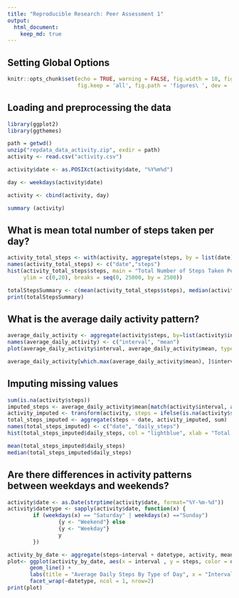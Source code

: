 ```yaml
---
title: "Reproducible Research: Peer Assessment 1"
output: 
  html_document:
    keep_md: true
---
```


## Setting Global Options
```r
knitr::opts_chunk$set(echo = TRUE, warning = FALSE, fig.width = 10, fig.height = 5, 
                      fig.keep = 'all', fig.path = 'figures\ ', dev = 'png' )

```
## Loading and preprocessing the data
```r
library(ggplot2)
library(ggthemes)

path = getwd()
unzip("repdata_data_activity.zip", exdir = path)
activity <- read.csv("activity.csv")

activity$date <- as.POSIXct(activity$date, "%Y%m%d")

day <- weekdays(activity$date)

activity <- cbind(activity, day)

summary (activity)
```

## What is mean total number of steps taken per day?
```r
activity_total_steps <- with(activity, aggregate(steps, by = list(date), FUN = sum, na.rm = TRUE))
names(activity_total_steps) <- c("date","steps")
hist(activity_total_steps$steps, main = "Total Number of Steps Taken Per Day", xlab = "Total Steps Taken Per Day", ylab = "Number of Days", col = "lightblue", 
     ylim = c(0,20), breaks = seq(0, 25000, by = 2500))
```

```r
totalStepsSummary <- c(mean(activity_total_steps$steps), median(activity_total_steps$steps))
print(totalStepsSummary)
```

## What is the average daily activity pattern?
```r
average_daily_activity <- aggregate(activity$steps, by=list(activity$interval), FUN=mean, na.rm=TRUE)
names(average_daily_activity) <- c("interval", "mean")
plot(average_daily_activity$interval, average_daily_activity$mean, type = "l", col="lightblue", lwd = 2, xlab="Interval", ylab="Average number of steps", main="Average number of steps per intervals")
```

```r
average_daily_activity[which.max(average_daily_activity$mean), ]$interval
```


## Imputing missing values
```r
sum(is.na(activity$steps))
imputed_steps <- average_daily_activity$mean[match(activity$interval, average_daily_activity$interval)]
activity_imputed <- transform(activity, steps = ifelse(is.na(activity$steps), yes = imputed_steps, no = activity$steps))
total_steps_imputed <- aggregate(steps ~ date, activity_imputed, sum)
names(total_steps_imputed) <- c("date", "daily_steps")
hist(total_steps_imputed$daily_steps, col = "lightblue", xlab = "Total steps per day", ylim = c(0,30), main = "Total number of steps taken each day", breaks = seq(0,25000,by=2500))
```

```r
mean(total_steps_imputed$daily_steps)
median(total_steps_imputed$daily_steps)
```


## Are there differences in activity patterns between weekdays and weekends?
```r
activity$date <- as.Date(strptime(activity$date, format="%Y-%m-%d"))
activity$datetype <- sapply(activity$date, function(x) {
        if (weekdays(x) == "Saturday" | weekdays(x) =="Sunday") 
                {y <- "Weekend"} else 
                {y <- "Weekday"}
                y
        })
```

```r
activity_by_date <- aggregate(steps~interval + datetype, activity, mean, na.rm = TRUE)
plot<- ggplot(activity_by_date, aes(x = interval , y = steps, color = datetype)) +
       geom_line() +
       labs(title = "Average Daily Steps By Type of Day", x = "Interval", y = "Average Number of Steps") +
       facet_wrap(~datetype, ncol = 1, nrow=2)
print(plot)
```
